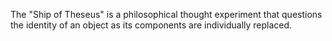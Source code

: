 
The "Ship of Theseus" is a philosophical thought experiment that questions the identity of an object as its components are individually replaced.